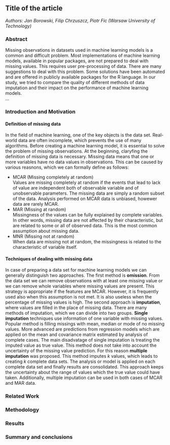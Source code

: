 ## Title of the article

*Authors: Jan Borowski, Filip Chrzuszcz, Piotr Fic  (Warsaw University of Technology)*

### Abstract

Missing observations in datasets used in machine learning models is a common and difficult problem. Most implementations of machine learning models, available in popular packages, are not prepared to deal with missing values. This requires user pre-processing of data. There are many suggestions to deal with this problem. Some solutions have been automated and are offered in publicly available packages for the R language. In our study, we tried to compare the quality of different methods of data imputation and their impact on the performance of machine learning models.\
...

### Introduction and Motivation

#### Definition of missing data

In the field of machine learning, one of the key objects is the data set. Real-world data are often incomplete, which prevents the use of many algorithms. Before creating a machine learning model, it is essential to solve the problem of missing observations. At the beginning, claryfing the definition of missing data is necessary. Missing data means that one or more variables have no data values in observations. This can be caused by various reasnons, which we can formally define as follows:

- MCAR (Missing completely at random)\
Values are missing completely at random if the events that lead to lack of value are independent both of observable variable and of unobservable parameters. The missing data are simply a random subset of the data. Analysis performed on MCAR data is unbiased, howewer data are rarely MCAR.
- MAR (Missing at random)\
Missingness of the values can be fully explained by complete variables. In other words, missing data are not affected by their characteristic, but are related to some or all of observed data. This is the most common assumption about missing data.
- MNR (Missing not at random)\
When data are missing not at random, the missingness is related to the characteristic of variable itself.

#### Techniques of dealing with missing data

In case of preparing a data set for machine learning models we can generally distinguish two approaches. The first method is **omission**. From the data set we can remove observations with at least one missing value or we can remove whole variables where missing values are present. This strategy is appropriate if the features are MCAR. However, it is frequently used also when this assumption is not met. It is also useless when the percentage of missing values is high. The second approach is **imputation**, where values are filled in the place of missing data. There are many methods of imputation, which we can divide into two groups. **Single imputation** techniques use information of one variable with missing values. Popular method is filling missings with mean, median or mode of no missing values. More advanced are predictions from regression models which are applied on the mean and covariance matrix estimated by analysis of complete cases. The main disadvatage of single imputation is treating the imputed value as true value. This method does not take into account the uncertainty of the missing value prediction. For this reason **multiple imputation** was proposed. This method imputes *k* values, which leads to creating *k* complete data sets. The analysis or model is applied on each complete data set and finally results are consolidated. This approach keeps the uncertainty about the range of values which the true value 
could have taken. Additionally, multiple imputation can be used in both cases of MCAR and MAR data.

### Related Work


### Methodology


### Results


### Summary and conclusions 


